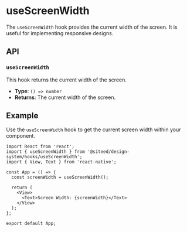 
<Meta title="Hooks/useScreenWidth" />

# useScreenWidth

The `useScreenWidth` hook provides the current width of the screen. It is useful for implementing responsive designs.

## API

### `useScreenWidth`

This hook returns the current width of the screen.

- **Type**: `() => number`
- **Returns**: The current width of the screen.

## Example

Use the `useScreenWidth` hook to get the current screen width within your component.

```tsx
import React from 'react';
import { useScreenWidth } from '@siteed/design-system/hooks/useScreenWidth';
import { View, Text } from 'react-native';

const App = () => {
  const screenWidth = useScreenWidth();

  return (
    <View>
      <Text>Screen Width: {screenWidth}</Text>
    </View>
  );
};

export default App;
```


